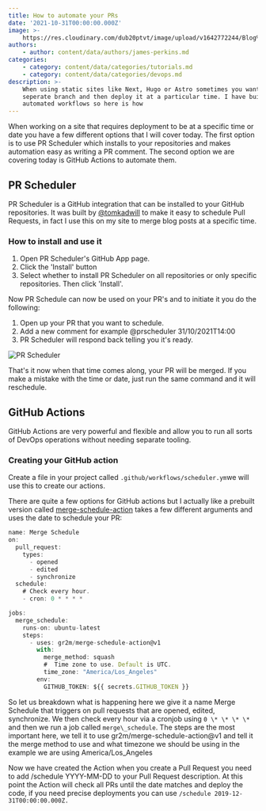 ```yaml
---
title: How to automate your PRs
date: '2021-10-31T00:00:00.000Z'
image: >-
    https://res.cloudinary.com/dub20ptvt/image/upload/v1642772244/Blog%20Posts/gco6j1r1t1jqeuakq1o5.webp
authors:
    - author: content/data/authors/james-perkins.md
categories:
    - category: content/data/categories/tutorials.md
    - category: content/data/categories/devops.md
description: >-
    When using static sites like Next, Hugo or Astro sometimes you want to use a
    seperate branch and then deploy it at a particular time. I have built a few
    automated workflows so here is how
---
```


When working on a site that requires deployment to be at a specific time or date you have a few different options that I will cover today. The first option is to use PR Scheduler which installs to your repositories and makes automation easy as writing a PR comment. The second option we are covering today is GitHub Actions to automate them.

<youtube url="https://www.youtube.com/watch?v=HpYq6xWLAo4" />

## PR Scheduler

PR Scheduler is a GitHub integration that can be installed to your GitHub repositories. It was built by [@tomkadwill](https://twitter.com/TomKadwill) to make it easy to schedule Pull Requests, in fact I use this on my site to merge blog posts at a specific time.

### How to install and use it

1.  Open PR Scheduler's GitHub App page.
2.  Click the 'Install' button
3.  Select whether to install PR Scheduler on all repositories or only specific repositories. Then click 'Install'.

Now PR Schedule can now be used on your PR's and to initiate it you do the following:

1.  Open up your PR that you want to schedule.
2.  Add a new comment for example @prscheduler 31/10/2021T14:00
3.  PR Scheduler will respond back telling you it's ready.

![PR Scheduler](https://res.cloudinary.com/dub20ptvt/image/upload/v1635613787/PR_Scheduled_cvxyim.png)

That's it now when that time comes along, your PR will be merged. If you make a mistake with the time or date, just run the same command and it will reschedule.

## GitHub Actions

GitHub Actions are very powerful and flexible and allow you to run all sorts of DevOps operations without needing separate tooling.

### Creating your GitHub action

Create a file in your project called `.github/workflows/scheduler.ym`we will use this to create our actions.

There are quite a few options for GitHub actions but I actually like a prebuilt version called [merge-schedule-action](https://github.com/gr2m/merge-schedule-action) takes a few different arguments and uses the date to schedule your PR:

```javascript
name: Merge Schedule
on:
  pull_request:
    types:
      - opened
      - edited
      - synchronize
  schedule:
    # Check every hour.
    - cron: 0 * * * *

jobs:
  merge_schedule:
    runs-on: ubuntu-latest
    steps:
      - uses: gr2m/merge-schedule-action@v1
        with:
          merge_method: squash
          #  Time zone to use. Default is UTC.
          time_zone: "America/Los_Angeles"
        env:
          GITHUB_TOKEN: ${{ secrets.GITHUB_TOKEN }}
```

So let us breakdown what is happening here we give it a name Merge Schedule that triggers on pull requests that are opened, edited, synchronize. We then check every hour via a cronjob using `0 \* \* \* \*` and then we run a job called `merge\_schedule`. The steps are the most important here, we tell it to use gr2m/merge-schedule-action@v1 and tell it the merge method to use and what timezone we should be using in the example we are using America/Los_Angeles

Now we have created the Action when you create a Pull Request you need to add /schedule YYYY-MM-DD to your Pull Request description. At this point the Action will check all PRs until the date matches and deploy the code, if you need precise deployments you can use `/schedule 2019-12-31T00:00:00.000Z.`
